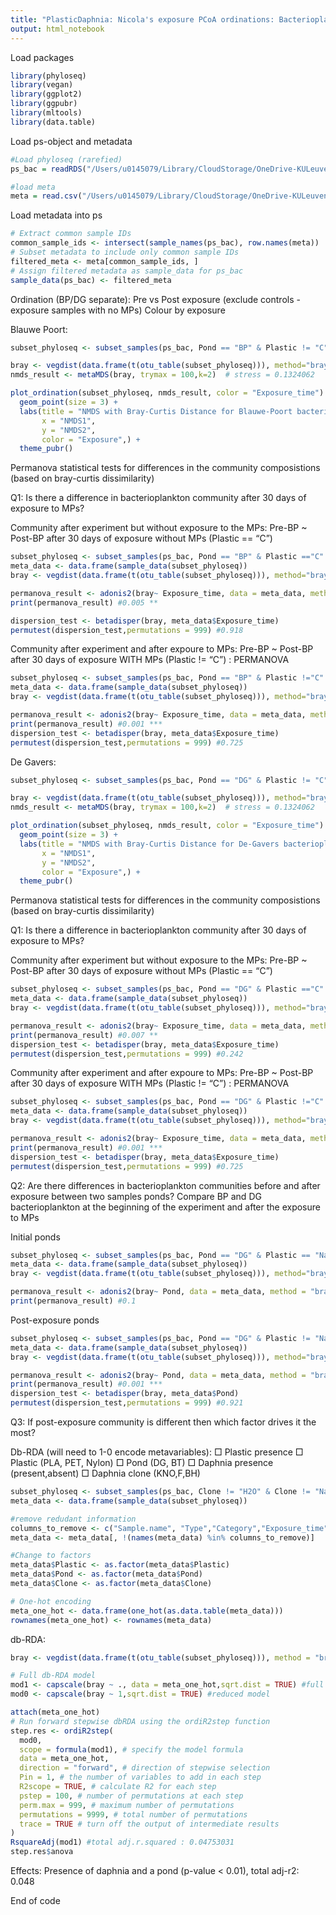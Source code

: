 ```yaml
---
title: "PlasticDaphnia: Nicola's exposure PCoA ordinations: Bacterioplankton"
output: html_notebook
---
```


Load packages

```r
library(phyloseq)
library(vegan)
library(ggplot2)
library(ggpubr)
library(mltools)
library(data.table)
```

Load ps-object and metadata
```r
#Load phyloseq (rarefied)
ps_bac = readRDS("/Users/u0145079/Library/CloudStorage/OneDrive-KULeuven/Desktop/PlasticDaphnia/Exposure-Niki/tables/phyloseq/decontam/ps_rare_bacteroplankton_decontam.rds")

#load meta
meta = read.csv("/Users/u0145079/Library/CloudStorage/OneDrive-KULeuven/Desktop/PlasticDaphnia/Exposure-Niki/tables/decontaminated_set/merged_meta.csv",row.names = 1)
```

Load metadata into ps

```r
# Extract common sample IDs
common_sample_ids <- intersect(sample_names(ps_bac), row.names(meta))
# Subset metadata to include only common sample IDs
filtered_meta <- meta[common_sample_ids, ]
# Assign filtered metadata as sample_data for ps_bac
sample_data(ps_bac) <- filtered_meta
```

Ordination (BP/DG separate):
  Pre vs Post exposure (exclude controls - exposure samples with no MPs)
  Colour by exposure
  
Blauwe Poort:

```r
subset_phyloseq <- subset_samples(ps_bac, Pond == "BP" & Plastic != "C")

bray <- vegdist(data.frame(t(otu_table(subset_phyloseq))), method="bray") #creating dissimilarity matrix with vegdist using bray curtis
nmds_result <- metaMDS(bray, trymax = 100,k=2)  # stress = 0.1324062

plot_ordination(subset_phyloseq, nmds_result, color = "Exposure_time") +  
  geom_point(size = 3) +  
  labs(title = "NMDS with Bray-Curtis Distance for Blauwe-Poort bacterioplankton community", 
       x = "NMDS1", 
       y = "NMDS2", 
       color = "Exposure",) +  
  theme_pubr()

```
Permanova statistical tests for differences in the community composistions (based on bray-curtis dissimilarity)

Q1: Is there a difference in bacterioplankton community after 30 days of exposure to MPs? 

Community after experiment but without exposure to the MPs:
Pre-BP ~ Post-BP after 30 days of exposure without MPs (Plastic == "C")

```r
subset_phyloseq <- subset_samples(ps_bac, Pond == "BP" & Plastic =="C" | Pond == "BP" & Plastic == "NaN")
meta_data <- data.frame(sample_data(subset_phyloseq))
bray <- vegdist(data.frame(t(otu_table(subset_phyloseq))), method="bray") #creating dissimilarity matrix with vegdist using bray curtis

permanova_result <- adonis2(bray~ Exposure_time, data = meta_data, method = "bray")
print(permanova_result) #0.005 **

dispersion_test <- betadisper(bray, meta_data$Exposure_time)
permutest(dispersion_test,permutations = 999) #0.918
```

Community after experiment and after expoure to MPs:
Pre-BP ~ Post-BP after 30 days of exposure WITH MPs (Plastic != "C") : PERMANOVA

```r
subset_phyloseq <- subset_samples(ps_bac, Pond == "BP" & Plastic !="C" | Pond == "BP" & Plastic == "NaN")
meta_data <- data.frame(sample_data(subset_phyloseq))
bray <- vegdist(data.frame(t(otu_table(subset_phyloseq))), method="bray") #creating dissimilarity matrix with vegdist using bray curtis

permanova_result <- adonis2(bray~ Exposure_time, data = meta_data, method = "bray")
print(permanova_result) #0.001 ***
dispersion_test <- betadisper(bray, meta_data$Exposure_time)
permutest(dispersion_test,permutations = 999) #0.725
```
De Gavers:

```r
subset_phyloseq <- subset_samples(ps_bac, Pond == "DG" & Plastic != "C")

bray <- vegdist(data.frame(t(otu_table(subset_phyloseq))), method="bray") #creating dissimilarity matrix with vegdist using bray curtis
nmds_result <- metaMDS(bray, trymax = 100,k=2)  # stress = 0.1324062

plot_ordination(subset_phyloseq, nmds_result, color = "Exposure_time") +  
  geom_point(size = 3) +  
  labs(title = "NMDS with Bray-Curtis Distance for De-Gavers bacterioplankton community", 
       x = "NMDS1", 
       y = "NMDS2", 
       color = "Exposure",) +  
  theme_pubr()

```

Permanova statistical tests for differences in the community composistions (based on bray-curtis dissimilarity)

Q1: Is there a difference in bacterioplankton community after 30 days of exposure to MPs? 

Community after experiment but without exposure to the MPs:
Pre-BP ~ Post-BP after 30 days of exposure without MPs (Plastic == "C")

```r
subset_phyloseq <- subset_samples(ps_bac, Pond == "DG" & Plastic =="C" | Pond == "DG" & Plastic == "NaN")
meta_data <- data.frame(sample_data(subset_phyloseq))
bray <- vegdist(data.frame(t(otu_table(subset_phyloseq))), method="bray") #creating dissimilarity matrix with vegdist using bray curtis

permanova_result <- adonis2(bray~ Exposure_time, data = meta_data, method = "bray")
print(permanova_result) #0.007 **
dispersion_test <- betadisper(bray, meta_data$Exposure_time)
permutest(dispersion_test,permutations = 999) #0.242

```

Community after experiment and after expoure to MPs:
Pre-BP ~ Post-BP after 30 days of exposure WITH MPs (Plastic != "C") : PERMANOVA

```r
subset_phyloseq <- subset_samples(ps_bac, Pond == "DG" & Plastic !="C" | Pond == "DG" & Plastic == "NaN")
meta_data <- data.frame(sample_data(subset_phyloseq))
bray <- vegdist(data.frame(t(otu_table(subset_phyloseq))), method="bray") #creating dissimilarity matrix with vegdist using bray curtis

permanova_result <- adonis2(bray~ Exposure_time, data = meta_data, method = "bray")
print(permanova_result) #0.001 ***
dispersion_test <- betadisper(bray, meta_data$Exposure_time)
permutest(dispersion_test,permutations = 999) #0.725
```

Q2: Are there differences in bacterioplankton communities before and after exposure between two samples ponds?
Compare BP and DG bacterioplankton at the beginning of the experiment and after the exposure to MPs

Initial ponds

```r
subset_phyloseq <- subset_samples(ps_bac, Pond == "DG" & Plastic == "NaN" | Pond == "BP" & Plastic == "NaN")
meta_data <- data.frame(sample_data(subset_phyloseq))
bray <- vegdist(data.frame(t(otu_table(subset_phyloseq))), method="bray") #creating dissimilarity matrix with vegdist using bray curtis

permanova_result <- adonis2(bray~ Pond, data = meta_data, method = "bray")
print(permanova_result) #0.1
```
Post-exposure ponds

```r
subset_phyloseq <- subset_samples(ps_bac, Pond == "DG" & Plastic != "NaN" | Pond == "BP" & Plastic != "NaN")
meta_data <- data.frame(sample_data(subset_phyloseq))
bray <- vegdist(data.frame(t(otu_table(subset_phyloseq))), method="bray") #creating dissimilarity matrix with vegdist using bray curtis

permanova_result <- adonis2(bray~ Pond, data = meta_data, method = "bray")
print(permanova_result) #0.001 ***
dispersion_test <- betadisper(bray, meta_data$Pond)
permutest(dispersion_test,permutations = 999) #0.921
```
Q3: If post-exposure community is different then which factor drives it the most?
	
Db-RDA (will need to 1-0 encode metavariables):
	□ Plastic presence
	□ Plastic (PLA, PET, Nylon)
	□ Pond (DG, BT)
	□ Daphnia presence (present,absent) 
	□ Daphnia clone (KNO,F,BH)

```r
subset_phyloseq <- subset_samples(ps_bac, Clone != "H2O" & Clone != "NaN") #exclude pre-exposure and sterile samples
meta_data <- data.frame(sample_data(subset_phyloseq))

#remove redudant information
columns_to_remove <- c("Sample.name", "Type","Category","Exposure_time","Age","Plastic_presence","Daphnia_present")
meta_data <- meta_data[, !(names(meta_data) %in% columns_to_remove)]

#Change to factors
meta_data$Plastic <- as.factor(meta_data$Plastic)
meta_data$Pond <- as.factor(meta_data$Pond)
meta_data$Clone <- as.factor(meta_data$Clone)

# One-hot encoding
meta_one_hot <- data.frame(one_hot(as.data.table(meta_data)))
rownames(meta_one_hot) <- rownames(meta_data)
```


db-RDA:

```r
bray <- vegdist(data.frame(t(otu_table(subset_phyloseq))), method = "bray")

# Full db-RDA model
mod1 <- capscale(bray ~ ., data = meta_one_hot,sqrt.dist = TRUE) #full model
mod0 <- capscale(bray ~ 1,sqrt.dist = TRUE) #reduced model

attach(meta_one_hot)
# Run forward stepwise dbRDA using the ordiR2step function
step.res <- ordiR2step(
  mod0, 
  scope = formula(mod1), # specify the model formula
  data = meta_one_hot, 
  direction = "forward", # direction of stepwise selection
  Pin = 1, # the number of variables to add in each step
  R2scope = TRUE, # calculate R2 for each step
  pstep = 100, # number of permutations at each step
  perm.max = 999, # maximum number of permutations
  permutations = 9999, # total number of permutations
  trace = TRUE # turn off the output of intermediate results
)
RsquareAdj(mod1) #total adj.r.squared : 0.04753031
step.res$anova
```
Effects:
Presence of daphnia and a pond (p-value < 0.01), total adj-r2: 0.048

End of code



